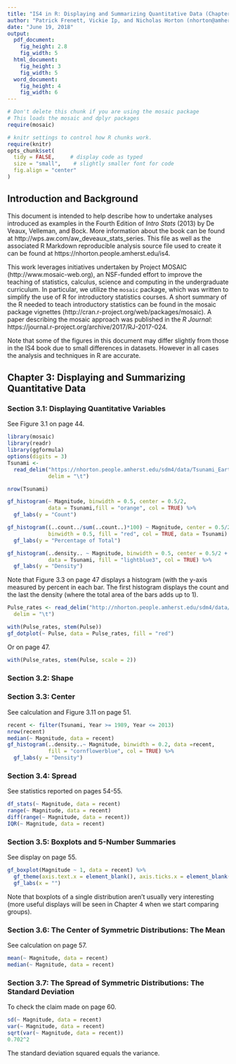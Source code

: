 ```yaml
---
title: "IS4 in R: Displaying and Summarizing Quantitative Data (Chapter 3)"
author: "Patrick Frenett, Vickie Ip, and Nicholas Horton (nhorton@amherst.edu)"
date: "June 19, 2018"
output: 
  pdf_document:
    fig_height: 2.8
    fig_width: 5
  html_document:
    fig_height: 3
    fig_width: 5
  word_document:
    fig_height: 4
    fig_width: 6
---
```



```r
# Don't delete this chunk if you are using the mosaic package
# This loads the mosaic and dplyr packages
require(mosaic)
```

```r
# knitr settings to control how R chunks work.
require(knitr)
opts_chunk$set(
  tidy = FALSE,     # display code as typed
  size = "small",    # slightly smaller font for code
  fig.align = "center"
)
```

## Introduction and Background 

This document is intended to help describe how to undertake analyses introduced 
as examples in the Fourth Edition of *Intro Stats* (2013) by De Veaux, Velleman, and Bock.
More information about the book can be found at http://wps.aw.com/aw_deveaux_stats_series.  This file as well as the associated R Markdown reproducible analysis source file used to create it can be found at https://nhorton.people.amherst.edu/is4.

This work leverages initiatives undertaken by Project MOSAIC (http://www.mosaic-web.org), an NSF-funded effort to improve the teaching of statistics, calculus, science and computing in the undergraduate curriculum. In particular, we utilize the `mosaic` package, which was written to simplify the use of R for introductory statistics courses. A short summary of the R needed to teach introductory statistics can be found in the mosaic package vignettes (http://cran.r-project.org/web/packages/mosaic). A paper describing the mosaic approach was published in the *R Journal*: https://journal.r-project.org/archive/2017/RJ-2017-024.

Note that some of the figures in this document may differ slightly from those in the IS4 book due to small differences in datasets. However in all cases the analysis and techniques in R are accurate.

## Chapter 3: Displaying and Summarizing Quantitative Data

### Section 3.1: Displaying Quantitative Variables

See Figure 3.1 on page 44.

```r
library(mosaic)
library(readr)
library(ggformula)
options(digits = 3)
Tsunami <- 
  read_delim("https://nhorton.people.amherst.edu/sdm4/data/Tsunami_Earthquakes.txt",
             delim = "\t")
```

```r
nrow(Tsunami)
```


```r
gf_histogram(~ Magnitude, binwidth = 0.5, center = 0.5/2, 
             data = Tsunami,fill = "orange", col = TRUE) %>%
  gf_labs(y = "Count")

gf_histogram((..count../sum(..count..)*100) ~ Magnitude, center = 0.5/2, 
             binwidth = 0.5, fill = "red", col = TRUE, data = Tsunami) %>%
  gf_labs(y = "Percentage of Total")

gf_histogram(..density.. ~ Magnitude, binwidth = 0.5, center = 0.5/2 + 0.001, 
             data = Tsunami, fill = "lightblue3", col = TRUE) %>%
  gf_labs(y = "Density")
```

Note that Figure 3.3 on page 47 displays a histogram (with the y-axis measured by percent in each bar.  The first histogram displays the count and the last the density (where the total area of the bars adds up to 1).

```r
Pulse_rates <- read_delim("http://nhorton.people.amherst.edu/sdm4/data/Pulse_rates.txt",
  delim = "\t")
```

```r
with(Pulse_rates, stem(Pulse))
gf_dotplot(~ Pulse, data = Pulse_rates, fill = "red")
```

Or on page 47.

```r
with(Pulse_rates, stem(Pulse, scale = 2))
```

### Section 3.2: Shape


### Section 3.3: Center

See calculation and Figure 3.11 on page 51.

```r
recent <- filter(Tsunami, Year >= 1989, Year <= 2013)
nrow(recent)   
median(~ Magnitude, data = recent)
gf_histogram(..density..~ Magnitude, binwidth = 0.2, data =recent, 
             fill = "cornflowerblue", col = TRUE) %>%
  gf_labs(y = "Density")
```


### Section 3.4: Spread

See statistics reported on pages 54-55.

```r
df_stats(~ Magnitude, data = recent)
range(~ Magnitude, data = recent)
diff(range(~ Magnitude, data = recent))
IQR(~ Magnitude, data = recent)
```

### Section 3.5: Boxplots and 5-Number Summaries

See display on page 55.
```r
gf_boxplot(Magnitude ~ 1, data = recent) %>%
  gf_theme(axis.text.x = element_blank(), axis.ticks.x = element_blank()) %>% 
  gf_labs(x = "")
```

Note that boxplots of a single distribution aren't usually very interesting (more useful displays will be seen in Chapter 4 when we start comparing groups).

### Section 3.6: The Center of Symmetric Distributions: The Mean

See calculation on page 57.

```r
mean(~ Magnitude, data = recent)
median(~ Magnitude, data = recent)
```

### Section 3.7: The Spread of Symmetric Distributions: The Standard Deviation

To check the claim made on page 60.

```r
sd(~ Magnitude, data = recent)
var(~ Magnitude, data = recent)
sqrt(var(~ Magnitude, data = recent))
0.702^2
```

The standard deviation squared equals the variance.
